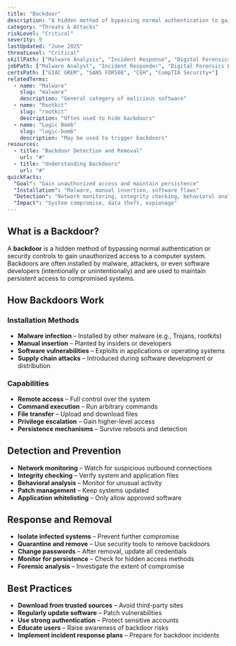 ```yaml
---
title: "Backdoor"
description: "A hidden method of bypassing normal authentication to gain unauthorized access to a system, often installed by malware or attackers"
category: "Threats & Attacks"
riskLevel: "Critical"
severity: 9
lastUpdated: "June 2025"
threatLevel: "Critical"
skillPath: ["Malware Analysis", "Incident Response", "Digital Forensics", "Security Fundamentals"]
jobPath: ["Malware Analyst", "Incident Responder", "Digital Forensics Examiner", "Security Analyst"]
certsPath: ["GIAC GREM", "SANS FOR508", "CEH", "CompTIA Security+"]
relatedTerms:
  - name: "Malware"
    slug: "malware"
    description: "General category of malicious software"
  - name: "Rootkit"
    slug: "rootkit"
    description: "Often used to hide backdoors"
  - name: "Logic Bomb"
    slug: "logic-bomb"
    description: "May be used to trigger backdoors"
resources:
  - title: "Backdoor Detection and Removal"
    url: "#"
  - title: "Understanding Backdoors"
    url: "#"
quickFacts:
  "Goal": "Gain unauthorized access and maintain persistence"
  "Installation": "Malware, manual insertion, software flaws"
  "Detection": "Network monitoring, integrity checking, behavioral analysis"
  "Impact": "System compromise, data theft, espionage"
---
```


## What is a Backdoor?

A **backdoor** is a hidden method of bypassing normal authentication or security controls to gain unauthorized access to a computer system. Backdoors are often installed by malware, attackers, or even software developers (intentionally or unintentionally) and are used to maintain persistent access to compromised systems.

## How Backdoors Work

### **Installation Methods**
- **Malware infection** – Installed by other malware (e.g., Trojans, rootkits)
- **Manual insertion** – Planted by insiders or developers
- **Software vulnerabilities** – Exploits in applications or operating systems
- **Supply chain attacks** – Introduced during software development or distribution

### **Capabilities**
- **Remote access** – Full control over the system
- **Command execution** – Run arbitrary commands
- **File transfer** – Upload and download files
- **Privilege escalation** – Gain higher-level access
- **Persistence mechanisms** – Survive reboots and detection

## Detection and Prevention

- **Network monitoring** – Watch for suspicious outbound connections
- **Integrity checking** – Verify system and application files
- **Behavioral analysis** – Monitor for unusual activity
- **Patch management** – Keep systems updated
- **Application whitelisting** – Only allow approved software

## Response and Removal

- **Isolate infected systems** – Prevent further compromise
- **Quarantine and remove** – Use security tools to remove backdoors
- **Change passwords** – After removal, update all credentials
- **Monitor for persistence** – Check for hidden access methods
- **Forensic analysis** – Investigate the extent of compromise

## Best Practices

- **Download from trusted sources** – Avoid third-party sites
- **Regularly update software** – Patch vulnerabilities
- **Use strong authentication** – Protect sensitive accounts
- **Educate users** – Raise awareness of backdoor risks
- **Implement incident response plans** – Prepare for backdoor incidents 